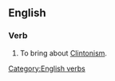 ==English==

===Verb===
{{infl|en|verb|head=Clintonize}}

# To bring about [[Clintonism]].

[[Category:English verbs]]